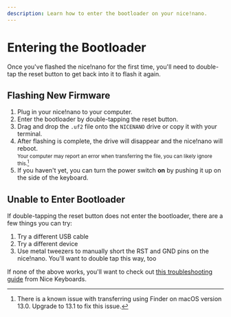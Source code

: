 ```yaml
---
description: Learn how to enter the bootloader on your nice!nano.
---
```


# Entering the Bootloader

Once you've flashed the nice!nano for the first time, you'll need to double-tap the reset button to get back into it to flash it again.

## Flashing New Firmware

1. Plug in your nice!nano to your computer.
2. Enter the bootloader by double-tapping the reset button.
3. Drag and drop the `.uf2` file onto the `NICENANO` drive or copy it with your terminal.
4. After flashing is complete, the drive will disappear and the nice!nano will reboot. <br/> <small>Your computer may report an error when transferring the file, you can likely ignore this.[^1]</small> 
5. If you haven't yet, you can turn the power switch **on** by pushing it up on the side of the keyboard.

[^1]: There is a known issue with transferring using Finder on macOS version 13.0. Upgrade to 13.1 to fix this issue.

## Unable to Enter Bootloader

If double-tapping the reset button does not enter the bootloader, there are a few things you can try:

1. Try a different USB cable
2. Try a different device
3. Use metal tweezers to manually short the RST and GND pins on the nice!nano. You'll want to double tap this way, too

If none of the above works, you'll want to check out [this troubleshooting guide](https://nicekeyboards.com/docs/nice-nano/troubleshooting#my-nicenano-seems-to-be-acting-up-and-i-want-to-re-flash-the-bootloader) from Nice Keyboards.
